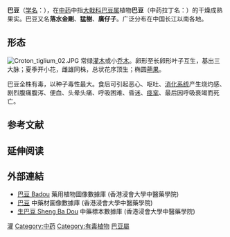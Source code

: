 {{ctm}}
{{Speciesbox 
| name = 巴豆
| image =Croton tiglium - Köhler–s Medizinal-Pflanzen-197.jpg
| image_width = 250px
|image2 =Croton tiglium 01.JPG
| image_caption=《[[科勒藥用植物|科勒藥用植物]]》(1897), <br>''Croton tiglium''
| genus = Croton
| species = tiglium
| authority = [[卡尔·林奈|L.]]<ref>{{cite web |url=http://www.ars-grin.gov/cgi-bin/npgs/html/taxon.pl?12426 |title=Croton tiglium information from NPGS/GRIN |accessdate=2008-02-19 |language=en |deadurl=yes |archiveurl=https://web.archive.org/web/20090901143618/http://www.ars-grin.gov/cgi-bin/npgs/html/taxon.pl?12426 |archivedate=2009-09-01 }}</ref>(1753)
}}

'''巴豆'''（[[学名|学名]]：''{{lang|la|Croton tiglium}}''），在[[中药|中药]]中指[[大戟科|大戟科]][[巴豆属|巴豆属]]植物'''巴豆'''（中药拉丁名：''{{lang|la|Fructus Crotonis}}''）的干燥成熟果实。巴豆又名'''落水金剛'''、'''猛樹'''、'''廣仔子'''。广泛分布在中国长江以南各地。

==形态==
[[File:Croton_tiglium_02.JPG|thumb]]
常绿[[灌木|灌木]]或小[[乔木|乔木]]。卵形至长卵形叶子互生，基出三大脉；夏季开小花，雌雄同株，总状花序顶生；椭圆[[蒴果|蒴果]]。

巴豆全株有毒，以种子毒性最大。食后可引起恶心、呕吐、[[消化系统|消化系统]]产生烧灼感、剧烈腹痛腹泻、便血、头晕头痛、呼吸困难、昏迷、[[痉挛|痉挛]]、最后因呼吸衰竭而死亡。

==参考文献==
{{reflist|2}}

== 延伸阅读 ==
{{Wikisource further reading}}

==外部連結==
* [http://libproject.hkbu.edu.hk/was40/detail?lang=ch&channelid=1288&searchword=herb_id=D00227 巴豆 Badou] {{Wayback|url=http://libproject.hkbu.edu.hk/was40/detail?lang=ch&channelid=1288&searchword=herb_id=D00227 |date=20160304110400 }} 藥用植物圖像數據庫 (香港浸會大學中醫藥學院) {{zh}}{{en}}
*[https://sys01.lib.hkbu.edu.hk/cmed/mmid/detail.php?pid=B00238 巴豆] 中藥材圖像數據庫  (香港浸會大學中醫藥學院) {{zh}}{{en}} 
* [http://libproject.hkbu.edu.hk/was40/detail?channelid=44273&searchword=herb_id=D00191 生巴豆  Sheng Ba Dou] {{Wayback|url=http://libproject.hkbu.edu.hk/was40/detail?channelid=44273&searchword=herb_id=D00191 |date=20160304112205 }} 中藥標本數據庫 (香港浸會大學中醫藥學院) {{zh-hant}}{{en}}
{{Taxonbar|from=Q2089847}}

[[Category:藥用植物|灌]]
[[Category:中药|Category:中药]]
[[Category:有毒植物|Category:有毒植物]]
[[Category:巴豆屬|]]